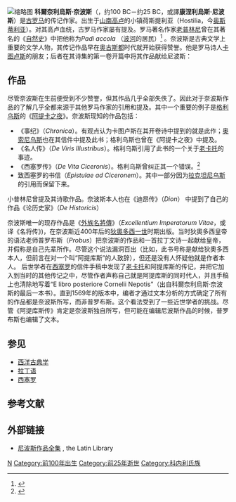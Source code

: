 {{Infobox Biography
| subject_name   = 科爾奈利烏斯·奈波斯
| image_name     = Ostiglia Cornelio Nipote.jpg
| image_size     = 250px
| image_caption  = 
| date_of_birth  = 約[[公元前|公元前]]100年
| place_of_birth = [[File:Vexilloid_of_the_Roman_Empire.svg|25px]] [[羅馬帝國|羅馬帝國]]
| date_of_death  = 約公元前25年
| place_of_death = [[File:Vexilloid_of_the_Roman_Empire.svg|25px]] [[羅馬帝國|羅馬帝國]]
| occupation     = [[古罗马|古罗马]]的传记作家
}}
[[File:Cornelio_Nepote.jpg|缩略图]]
'''科爾奈利烏斯·奈波斯'''（{{lang-la|Cornelius Nepos}}，约100 BC－约25 BC，或譯'''康涅利烏斯·尼波斯'''）是[[古罗马|古罗马]]的传记作家。出生于[[山南高卢人|山南高卢]]的小镇荷斯提利亚（Hostilia，今[[奥斯蒂利亚|奥斯蒂利亚]]）。对其高卢血统，古罗马作家屡有提及。罗马著名作家[[老普林尼|老普林尼]]曾在其著名的《[[博物志_(老普林尼)|自然史]]》中把他称为''Padi accola'' （[[波河|波河]]的居民）<ref name="普林尼">{{cite book | author = Pliny the Elder | title = Naturalis Historia | chapter = Liber III, 22 | publisher = ''The Latin Library'' | url = http://www.thelatinlibrary.com/pliny.nh3.html | access-date = 2012-07-08 | archive-date = 2018-07-08 | archive-url = https://web.archive.org/web/20180708232650/http://www.thelatinlibrary.com/pliny.nh3.html | dead-url = no }}</ref> 。奈波斯是古典文学上重要的文学人物，其传记作品早在[[奥古斯都|奥古斯都]]时代就开始获得赞誉。他是罗马诗人[[卡图卢斯|卡图卢斯]]的朋友；后者在其诗集的第一卷开篇中将其作品献给尼波斯：

{{cquote|Iam tum, cum ausus es unus Italorum

omne aevum tribus explicare cartis. 

因为在所有意大利人之中，

唯有你敢于将整个时代用三卷书写下。<ref name="卡图卢斯">{{cite book| author = Catullus | title = ad Cornelium | publisher = ''The Latin Library''|url=http://www.thelatinlibrary.com/catullus.shtml}} </ref>}}

==作品==
尽管奈波斯在生前便受到不少赞誉，但其作品几乎全部失佚了。因此对于奈波斯作品的了解几乎全都来源于其他罗马作家的引用和提及。其中一个重要的例子是[[格利乌斯|格利乌斯]]的《[[阿提卡之夜|阿提卡之夜]]》。奈波斯现知的作品包括：

*《事纪》（''Chronica''）。有观点认为卡图卢斯在其开卷诗中提到的就是此作；[[奥索尼乌斯|奥索尼乌斯]]也在其信件中提及此书；格利乌斯也曾在《阿提卡之夜》中提及。
*《名人传》（''De Viris Illustribus''）。格利乌斯引用了此书的一个关于[[老加图|老卡托]]的事迹。
*《西塞罗传》（''De Vita Ciceronis''）。格利乌斯曾纠正其一个错误。<ref name="格利乌斯">{{cite book | author = Gellius | chapter = Liber IX, 8 | title = Noctes Atticae | publisher = ''The Latin Library'' | url = http://www.thelatinlibrary.com/gellius/gellius9.shtml | access-date = 2012-07-08 | archive-date = 2019-06-01 | archive-url = https://web.archive.org/web/20190601093619/http://thelatinlibrary.com/gellius/gellius9.shtml | dead-url = no }}</ref>
*致西塞罗的书信（''Epistulae ad Ciceronem''）。其中一部分因为[[拉克坦尼乌斯|拉克坦尼乌斯]]的引用而保留下来。

小普林尼曾提及其诗歌作品。奈波斯本人也在《迪昂传》（''Dion''） 中提到了自己的作品《论历史家》（''De Historicis''）

奈波斯唯一的现存作品是《[[外族名將傳|外族名將傳]]》（''Excellentium Imperatorum Vitae''，或译《名将传》)，在奈波斯近400年后的[[狄奧多西一世|狄奧多西一世]]时期出版。当时狄奧多西皇帝的语法老师普罗布斯（''Probus''）把奈波斯的作品和一首拉丁文诗一起献给皇帝，并假称是自己先辈所作。尽管这个说法漏洞百出（比如，此书号称是献给狄奧多西本人，但前言在对一个叫“阿提库斯”的人致辞），但还是没有人怀疑他就是作者本人。 后世学者在[[西塞罗|西塞罗]]的信件手稿中发现了[[老加图|老卡托]]和阿提库斯的传记，并把它加入到当时的其他传记之中，尽管作者声称自己就是阿提库斯的同时代人，并且手稿上也清除地写着“E libro posteriore Cornelii Nepotis”（出自科爾奈利烏斯·奈波斯的最后一本书）。直到1569年的版本中，编者才通过文本分析的方式确定了所有的作品都是奈波斯所写，而非普罗布斯。这个看法受到了一些近世学者的挑战。尽管《阿提库斯传》肯定是奈波斯独自所写，但可能在编辑尼波斯作品的时候，普罗布斯也编辑了文本。

==参见==
*[[西洋古典学|西洋古典学]]
*[[拉丁语|拉丁语]]
*[[西塞罗|西塞罗]]

==参考文献==
<references/>

==外部链接==
*{{la icon}}[http://www.thelatinlibrary.com/nepos.html 尼波斯作品全集] {{Wayback|url=http://www.thelatinlibrary.com/nepos.html |date=20210305142428 }}, the Latin Library

{{Authority control}}
[[Category:古罗马作家|N]]
[[Category:前100年出生|Category:前100年出生]]
[[Category:前25年逝世|Category:前25年逝世]]
[[Category:科内利氏族|Category:科内利氏族]]